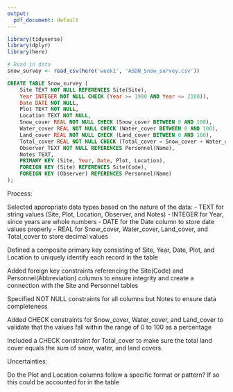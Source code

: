 ```yaml
---
output:
  pdf_document: default
---
```


```r
library(tidyverse)
library(dplyr)
library(here)
```


```r
# Read in data
snow_survey <- read_csv(here('week1', 'ASDN_Snow_survey.csv'))
```
```sql
CREATE TABLE Snow_survey (
    Site TEXT NOT NULL REFERENCES Site(Site),
    Year INTEGER NOT NULL CHECK (Year >= 1900 AND Year <= 2100)),
    Date DATE NOT NULL,
    Plot TEXT NOT NULL,
    Location TEXT NOT NULL,
    Snow_cover REAL NOT NULL CHECK (Snow_cover BETWEEN 0 AND 100),
    Water_cover REAL NOT NULL CHECK (Water_cover BETWEEN 0 AND 100), 
    Land_cover REAL NOT NULL CHECK (Land_cover BETWEEN 0 AND 100),
    Total_cover REAL NOT NULL CHECK (Total_cover = Snow_cover + Water_cover + Land_cover),
    Observer TEXT NOT NULL REFERENCES Personnel(Name),
    Notes TEXT,
    PRIMARY KEY (Site, Year, Date, Plot, Location),
    FOREIGN KEY (Site) REFERENCES Site(Code),
    FOREIGN KEY (Observer) REFERENCES Personnel(Name)
);
```

Process:

Selected appropriate data types based on the nature of the data:
- TEXT for string values (Site, Plot, Location, Observer, and Notes)
- INTEGER for Year, since years are whole numbers
- DATE for the Date column to store date values properly
- REAL for Snow_cover, Water_cover, Land_cover, and Total_cover to store decimal values

Defined a composite primary key consisting of Site, Year, Date, Plot, and Location to uniquely identify each record in the table

Added foreign key constraints referencing the Site(Code) and Personnel(Abbreviation) columns to ensure integrity and create a connection with the Site and Personnel tables

Specified NOT NULL constraints for all columns but Notes to ensure data completeness 

Added CHECK constraints for Snow_cover, Water_cover, and Land_cover to validate that the values fall within the range of 0 to 100 as a percentage

Included a CHECK constraint for Total_cover to make sure the total land cover equals the sum of snow, water, and land covers.

Uncertainties:

Do the Plot and Location columns follow a specific format or pattern? If so this could be accounted for in the table


